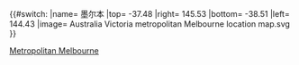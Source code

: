 {{#switch:{{{1}}}
|name= 墨尔本
|top= -37.48
|right= 145.53
|bottom= -38.51
|left= 144.43
|image= Australia Victoria metropolitan Melbourne location map.svg
}}<noinclude>
{{Location map/Info}}

[[Category:澳大利亞地理位置圖模板|Metropolitan Melbourne]]
</noinclude>